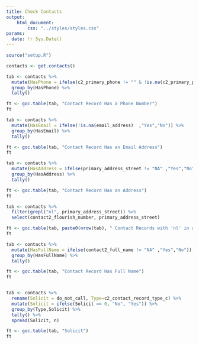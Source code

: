 ```yaml
---
title: Check Contacts
output:
    html_document:
        css: "../styles/styles.css"
params:
  date: !r Sys.Date()
---
```

```r
source("setup.R")
```

```r
contacts <- get.contacts()

tab <- contacts %>%
  mutate(HasPhone = ifelse(c2_primary_phone != "" & !is.na(c2_primary_phone) & c2_primary_phone != "NA"   ,"Yes","No")) %>%
  group_by(HasPhone) %>%
  tally()

ft <- goc.table(tab, "Contact Record Has a Phone Number")
ft

tab <- contacts %>%
  mutate(HasEmail = ifelse(!is.na(email_address)  ,"Yes","No")) %>%
  group_by(HasEmail) %>%
  tally()

ft <- goc.table(tab, "Contact Record Has an Email Address")
ft

tab <- contacts %>%
  mutate(HasAddress = ifelse(primary_address_street != "NA" ,"Yes","No")) %>%
  group_by(HasAddress) %>%
  tally()

ft <- goc.table(tab, "Contact Record Has an Address")
ft

tab <- contacts %>%
  filter(grepl("nl", primary_address_street)) %>%
  select(contact2_flourish_number, primary_address_street)

ft <- goc.table(tab, paste0(nrow(tab), " Contact Records with 'nl' in address"))
ft

tab <- contacts %>%
  mutate(HasFullName = ifelse(contact2_full_name != "NA" ,"Yes","No")) %>%
  group_by(HasFullName) %>%
  tally()

ft <- goc.table(tab, "Contact Record Has Full Name")
ft


tab <- contacts %>%
  rename(Solicit = do_not_call, Type=c2_contact_record_type_c) %>%
  mutate(Solicit = ifelse(Solicit == 0, "No", "Yes")) %>%
  group_by(Type,Solicit) %>%
  tally() %>%
  spread(Solicit, n)

ft <- goc.table(tab, "Solicit")
ft
```
